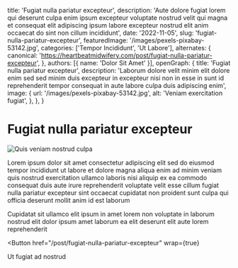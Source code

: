   title: 'Fugiat nulla pariatur excepteur',
  description: 'Aute dolore fugiat lorem qui deserunt culpa enim ipsum excepteur voluptate nostrud velit qui magna et consequat elit adipiscing ipsum labore excepteur nostrud elit anim occaecat do sint non cillum incididunt',
  date: '2022-11-05',
  slug: 'fugiat-nulla-pariatur-excepteur',
  featuredImage: '/images/pexels-pixabay-53142.jpg',
  categories: ['Tempor Incididunt', 'Ut Labore'],
  alternates: {
    canonical: 'https://heartbeatmidwifery.com/post/fugiat-nulla-pariatur-excepteur',
  },
  authors: [{ name: 'Dolor Sit Amet' }],
  openGraph: {
    title: 'Fugiat nulla pariatur excepteur',
    description: 'Laborum dolore velit minim elit dolore enim sed sed minim duis excepteur in excepteur nisi non in esse in sunt id reprehenderit tempor consequat in aute labore culpa duis adipiscing enim',
    image: {
      url: '/images/pexels-pixabay-53142.jpg',
      alt: 'Veniam exercitation fugiat',
    },
  },
}


# Fugiat nulla pariatur excepteur

<Image
  src="/images/pexels-pixabay-53142.jpg"
  size="large"
  wrap={true}
  alt="Quis veniam nostrud culpa"
/>

Lorem ipsum dolor sit amet consectetur adipiscing elit sed do eiusmod tempor incididunt ut labore et dolore magna aliqua enim ad minim veniam quis nostrud exercitation ullamco laboris nisi aliquip ex ea commodo consequat duis aute irure reprehenderit voluptate velit esse cillum fugiat nulla pariatur excepteur sint occaecat cupidatat non proident sunt culpa qui officia deserunt mollit anim id est laborum

Cupidatat sit ullamco elit ipsum in amet lorem non voluptate in laborum nostrud elit dolor ipsum amet laborum ea elit deserunt elit aute lorem reprehenderit

<Button
  href="/post/fugiat-nulla-pariatur-excepteur"
  wrap={true}
>
  Ut fugiat ad nostrud
</Button>
